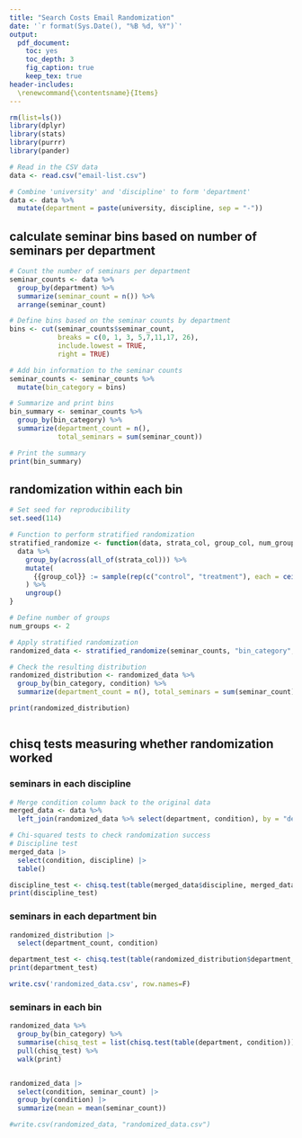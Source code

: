 ---
title: "Search Costs Email Randomization"
date: '`r format(Sys.Date(), "%B %d, %Y")`'
output:
  pdf_document: 
    toc: yes
    toc_depth: 3
    fig_caption: true
    keep_tex: true
header-includes:
  \renewcommand{\contentsname}{Items}
---

```{r setup, include=FALSE}
rm(list=ls())
library(dplyr)
library(stats)
library(purrr)
library(pander)
```

```{r read-data, include=FALSE}
# Read in the CSV data
data <- read.csv("email-list.csv")

# Combine 'university' and 'discipline' to form 'department'
data <- data %>%
  mutate(department = paste(university, discipline, sep = "-"))

```

\newpage

## calculate seminar bins based on number of seminars per department

```{r echo=TRUE, warning=FALSE}
# Count the number of seminars per department
seminar_counts <- data %>%
  group_by(department) %>%
  summarize(seminar_count = n()) %>%
  arrange(seminar_count)

# Define bins based on the seminar counts by department
bins <- cut(seminar_counts$seminar_count, 
            breaks = c(0, 1, 3, 5,7,11,17, 26),
            include.lowest = TRUE,
            right = TRUE)

# Add bin information to the seminar counts
seminar_counts <- seminar_counts %>%
  mutate(bin_category = bins)

# Summarize and print bins
bin_summary <- seminar_counts %>%
  group_by(bin_category) %>%
  summarize(department_count = n(),
            total_seminars = sum(seminar_count))

# Print the summary
print(bin_summary)
```


\newpage

## randomization within each bin

```{r}
# Set seed for reproducibility
set.seed(114)

# Function to perform stratified randomization
stratified_randomize <- function(data, strata_col, group_col, num_groups) {
  data %>%
    group_by(across(all_of(strata_col))) %>%
    mutate(
      {{group_col}} := sample(rep(c("control", "treatment"), each = ceiling(n() / num_groups), length.out = n()))
    ) %>%
    ungroup()
}

# Define number of groups
num_groups <- 2

# Apply stratified randomization
randomized_data <- stratified_randomize(seminar_counts, "bin_category", "condition", num_groups)

# Check the resulting distribution
randomized_distribution <- randomized_data %>%
  group_by(bin_category, condition) %>%
  summarize(department_count = n(), total_seminars = sum(seminar_count), .groups = 'drop')

print(randomized_distribution)



```

\newpage

## chisq tests measuring whether randomization worked

### seminars in each discipline

```{r echo=FALSE, warning=FALSE}
# Merge condition column back to the original data
merged_data <- data %>%
  left_join(randomized_data %>% select(department, condition), by = "department")

# Chi-squared tests to check randomization success
# Discipline test
merged_data |>
  select(condition, discipline) |>
  table() 

discipline_test <- chisq.test(table(merged_data$discipline, merged_data$condition))
print(discipline_test)
```

\newpage

### seminars in each department bin
```{r echo=FALSE, warning=FALSE}
randomized_distribution |>
  select(department_count, condition) 

department_test <- chisq.test(table(randomized_distribution$department_count, randomized_distribution$condition))
print(department_test)

write.csv('randomized_data.csv', row.names=F)
```

\newpage

### seminars in each bin

```{r echo=FALSE, warning=FALSE}
randomized_data %>%
  group_by(bin_category) %>%
  summarise(chisq_test = list(chisq.test(table(department, condition))), .groups = 'drop') %>%
  pull(chisq_test) %>%
  walk(print)


randomized_data |> 
  select(condition, seminar_count) |> 
  group_by(condition) |> 
  summarize(mean = mean(seminar_count))

#write.csv(randomized_data, "randomized_data.csv")
```
